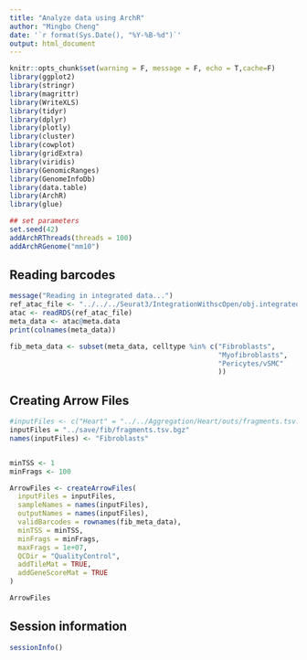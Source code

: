 ```yaml
---
title: "Analyze data using ArchR"
author: "Mingbo Cheng"
date: '`r format(Sys.Date(), "%Y-%B-%d")`'
output: html_document
---
```


```r
knitr::opts_chunk$set(warning = F, message = F, echo = T,cache=F)
library(ggplot2)
library(stringr)
library(magrittr)
library(WriteXLS)
library(tidyr)
library(dplyr)
library(plotly)
library(cluster)
library(cowplot)
library(gridExtra)
library(viridis)
library(GenomicRanges)
library(GenomeInfoDb)
library(data.table)
library(ArchR)
library(glue)
```

```r
## set parameters
set.seed(42)
addArchRThreads(threads = 100)
addArchRGenome("mm10")
```

## Reading barcodes
```r
message("Reading in integrated data...")
ref_atac_file <- "../../../Seurat3/IntegrationWithscOpen/obj.integrated_annotated_day3_myo.Rds"
atac <- readRDS(ref_atac_file)
meta_data <- atac@meta.data
print(colnames(meta_data))

fib_meta_data <- subset(meta_data, celltype %in% c("Fibroblasts",
                                                   "Myofibroblasts",
                                                   "Pericytes/vSMC"
                                                   ))


```


## Creating Arrow Files
```r
#inputFiles <- c("Heart" = "../../Aggregation/Heart/outs/fragments.tsv.gz")
inputFiles = "../save/fib/fragments.tsv.bgz"
names(inputFiles) <- "Fibroblasts"


minTSS <- 1
minFrags <- 100

ArrowFiles <- createArrowFiles(
  inputFiles = inputFiles,
  sampleNames = names(inputFiles),
  outputNames = names(inputFiles),
  validBarcodes = rownames(fib_meta_data),
  minTSS = minTSS, 
  minFrags = minFrags, 
  maxFrags = 1e+07,
  QCDir = "QualityControl",
  addTileMat = TRUE,
  addGeneScoreMat = TRUE
)

ArrowFiles
```


## Session information
```r
sessionInfo()
```
